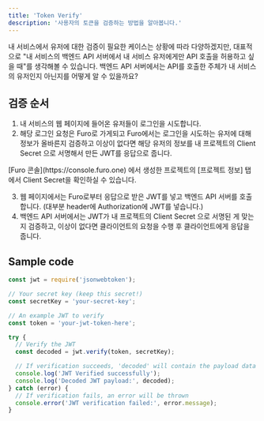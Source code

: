 ```yaml
---
title: 'Token Verify'
description: '사용자의 토큰을 검증하는 방법을 알아봅니다.'
---
```


내 서비스에서 유저에 대한 검증이 필요한 케이스는 상황에 따라 다양하겠지만, 대표적으로 "내 서비스의 백엔드 API 서버에서 내 서비스 유저에게만 API 호출을 허용하고 싶을 때"를 생각해볼 수 있습니다.
백엔드 API 서버에서는 API를 호출한 주체가 내 서비스의 유저인지 아닌지를 어떻게 알 수 있을까요?

## 검증 순서

1. 내 서비스의 웹 페이지에 들어온 유저들이 로그인을 시도합니다.
2. 해당 로그인 요청은 Furo로 가게되고 Furo에서는 로그인을 시도하는 유저에 대해 정보가 올바른지 검증하고 이상이 없다면 해당 유저의 정보를 내 프로젝트의 Client Secret 으로 서명해서 만든 JWT를 응답으로 줍니다.

<Info>
  [Furo 콘솔](https://console.furo.one) 에서 생성한 프로젝트의 [프로젝트 정보]
  탭에서 Client Secret을 확인하실 수 있습니다.
</Info>

3. 웹 페이지에서는 Furo로부터 응답으로 받은 JWT를 넣고 백엔드 API 서버를 호출합니다.
   (대부분 header에 Authorization에 JWT를 넣습니다.)
4. 백엔드 API 서버에서는 JWT가 내 프로젝트의 Client Secret 으로 서명된 게 맞는지 검증하고, 이상이 없다면 클라이언트의 요청을 수행 후 클라이언트에게 응답을 줍니다.

## Sample code

```js
const jwt = require('jsonwebtoken');

// Your secret key (keep this secret!)
const secretKey = 'your-secret-key';

// An example JWT to verify
const token = 'your-jwt-token-here';

try {
  // Verify the JWT
  const decoded = jwt.verify(token, secretKey);

  // If verification succeeds, 'decoded' will contain the payload data
  console.log('JWT Verified successfully');
  console.log('Decoded JWT payload:', decoded);
} catch (error) {
  // If verification fails, an error will be thrown
  console.error('JWT verification failed:', error.message);
}
```
